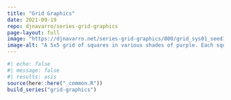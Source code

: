 ```yaml
---
title: "Grid Graphics"
date: 2021-09-19
repo: djnavarro/series-grid-graphics
page-layout: full
image: "https://djnavarro.net/series-grid-graphics/800/grid_sys01_seed1002.png"
image-alt: "A 5x5 grid of squares in various shades of purple. Each square is filled with a spatial noise pattern"
---
```

   
::: {.grid}
  
```r
#| echo: false
#| message: false
#| results: asis
source(here::here("_common.R"))
build_series("grid-graphics")
```
   
:::
   

